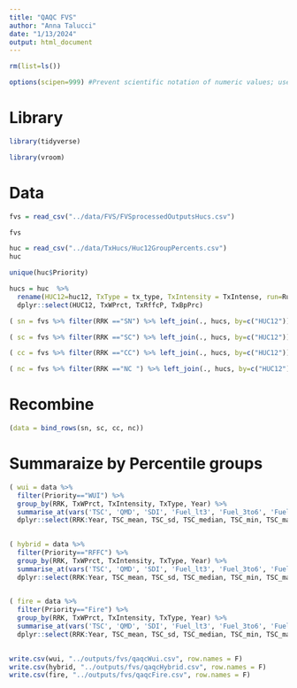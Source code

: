 ```yaml
---
title: "QAQC FVS"
author: "Anna Talucci"
date: "1/13/2024"
output: html_document
---
```


```r
rm(list=ls())
```

```r
options(scipen=999) #Prevent scientific notation of numeric values; use =0 to reset
```

# Library
```r
library(tidyverse)

library(vroom)

```


# Data

```r
fvs = read_csv("../data/FVS/FVSprocessedOutputsHucs.csv")
```

```r
fvs
```

```r
huc = read_csv("../data/TxHucs/Huc12GroupPercents.csv")
huc
```
```r
unique(huc$Priority)
```
```r
hucs = huc  %>% 
  rename(HUC12=huc12, TxType = tx_type, TxIntensity = TxIntense, run=RunId) %>%
  dplyr::select(HUC12, TxWPrct, TxRffcP, TxBpPrc)
```


```r
( sn = fvs %>% filter(RRK =="SN") %>% left_join(., hucs, by=c("HUC12")) %>% distinct())
```

```r
( sc = fvs %>% filter(RRK =="SC") %>% left_join(., hucs, by=c("HUC12")) %>% distinct())
```


```r
( cc = fvs %>% filter(RRK =="CC") %>% left_join(., hucs, by=c("HUC12")) %>% distinct())
```


```r
( nc = fvs %>% filter(RRK =="NC ") %>% left_join(., hucs, by=c("HUC12")) %>% distinct())
```

# Recombine

```r

(data = bind_rows(sn, sc, cc, nc))
```

# Summaraize by Percentile groups

```r
( wui = data %>% 
  filter(Priority=="WUI") %>% 
  group_by(RRK, TxWPrct, TxIntensity, TxType, Year) %>%
  summarise_at(vars('TSC', 'QMD', 'SDI', 'Fuel_lt3', 'Fuel_3to6', 'Fuel_6to12'), .funs = lst(mean, sd, median, min, max), na.rm = TRUE) %>%
  dplyr::select(RRK:Year, TSC_mean, TSC_sd, TSC_median, TSC_min, TSC_max, QMD_mean, QMD_sd, QMD_median, QMD_min, QMD_max, SDI_mean, SDI_sd, SDI_median, SDI_min, SDI_max, Fuel_lt3_mean, Fuel_lt3_sd, Fuel_lt3_median, Fuel_lt3_min, Fuel_lt3_max, Fuel_3to6_mean, Fuel_3to6_sd, Fuel_3to6_median, Fuel_3to6_min, Fuel_3to6_max, Fuel_6to12_mean, Fuel_6to12_sd, Fuel_6to12_median, Fuel_6to12_min, Fuel_6to12_max))
  
```

```r
( hybrid = data %>% 
  filter(Priority=="RFFC") %>% 
  group_by(RRK, TxWPrct, TxIntensity, TxType, Year) %>%
  summarise_at(vars('TSC', 'QMD', 'SDI', 'Fuel_lt3', 'Fuel_3to6', 'Fuel_6to12'), .funs = lst(mean, sd, median, min, max), na.rm = TRUE)%>%
  dplyr::select(RRK:Year, TSC_mean, TSC_sd, TSC_median, TSC_min, TSC_max, QMD_mean, QMD_sd, QMD_median, QMD_min, QMD_max, SDI_mean, SDI_sd, SDI_median, SDI_min, SDI_max, Fuel_lt3_mean, Fuel_lt3_sd, Fuel_lt3_median, Fuel_lt3_min, Fuel_lt3_max, Fuel_3to6_mean, Fuel_3to6_sd, Fuel_3to6_median, Fuel_3to6_min, Fuel_3to6_max, Fuel_6to12_mean, Fuel_6to12_sd, Fuel_6to12_median, Fuel_6to12_min, Fuel_6to12_max) )
  
```

```r
( fire = data %>% 
  filter(Priority=="Fire") %>% 
  group_by(RRK, TxWPrct, TxIntensity, TxType, Year) %>%
  summarise_at(vars('TSC', 'QMD', 'SDI', 'Fuel_lt3', 'Fuel_3to6', 'Fuel_6to12'), .funs = lst(mean, sd, median, min, max), na.rm = TRUE) %>%
  dplyr::select(RRK:Year, TSC_mean, TSC_sd, TSC_median, TSC_min, TSC_max, QMD_mean, QMD_sd, QMD_median, QMD_min, QMD_max, SDI_mean, SDI_sd, SDI_median, SDI_min, SDI_max, Fuel_lt3_mean, Fuel_lt3_sd, Fuel_lt3_median, Fuel_lt3_min, Fuel_lt3_max, Fuel_3to6_mean, Fuel_3to6_sd, Fuel_3to6_median, Fuel_3to6_min, Fuel_3to6_max, Fuel_6to12_mean, Fuel_6to12_sd, Fuel_6to12_median, Fuel_6to12_min, Fuel_6to12_max) )
  
```




```r
write.csv(wui, "../outputs/fvs/qaqcWui.csv", row.names = F)
write.csv(hybrid, "../outputs/fvs/qaqcHybrid.csv", row.names = F)
write.csv(fire, "../outputs/fvs/qaqcFire.csv", row.names = F)
```


